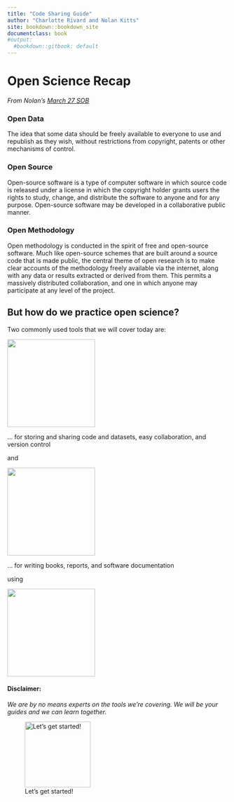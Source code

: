 ```yaml
---
title: "Code Sharing Guide"
author: "Charlotte Rivard and Nolan Kitts"
site: bookdown::bookdown_site
documentclass: book
#output:
  #bookdown::gitbook: default
---
```


<!--
BOOKDOWN CHEATSHEET
# Creates a new tab/section/chapter  
## Creates a new subtab/section/chapter  
* 2 or more stars around a word makes it **bold**  
[title](link address) for linking websites
![title](image file path) for inserting an image
Add 4 or more spaces after a line to get the next line on a new one

BOOKDOWN GUIDE
https://bookdown.org/yihui/bookdown/
-->

# Open Science Recap

*From Nolan's [March 27 SOB](https://prezi.com/view/5DEUVwi1GCEmFAJ5eZce/)*

### Open Data {-}

The idea that some data should be freely available to everyone to use and republish as they wish, without restrictions from copyright, patents or other mechanisms of control.

### Open Source {-}

Open-source software is a type of computer software in which source code is released under a license in which the copyright holder grants users the rights to study, change, and distribute the software to anyone and for any purpose. Open-source software may be developed in a collaborative public manner.

### Open Methodology {-}

Open methodology is conducted in the spirit of free and open-source software. Much like open-source schemes that are built around a source code that is made public, the central theme of open research is to make clear accounts of the methodology freely available via the internet, along with any data or results extracted or derived from them. This permits a massively distributed collaboration, and one in which anyone may participate at any level of the project.

## But how do we practice open science? {-}

Two commonly used tools that we will cover today are:

![](https://github.githubassets.com/images/modules/logos_page/GitHub-Logo.png){width=200px}

... for storing and sharing code and datasets, easy collaboration, and version control

and

![](https://bookdown.org/yihui/bookdown/images/logo.png){width=200px}

... for writing books, reports, and software documentation

using

![](https://ulyngs.github.io/rmarkdown-workshop-2019/slides/figures/rmarkdown.png){width=200px}

#### Disclaimer: {-}

*We are by no means experts on the tools we're covering. We will be your guides and we can learn together.*

![Let's get started!](https://miro.medium.com/max/1400/0*YawwWWRvQDU4ls2w.jpg){width=150}
